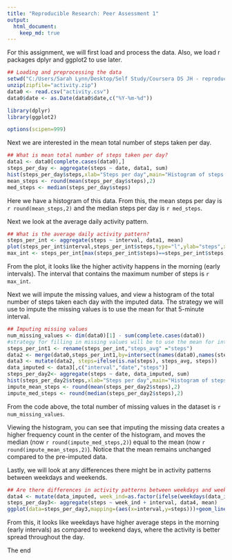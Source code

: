 ```yaml
---
title: "Reproducible Research: Peer Assessment 1"
output: 
  html_document:
    keep_md: true
---
```


For this assignment, we will first load and process the data. Also, we load r packages dplyr and ggplot2 to use later. 

```r
## Loading and preprocessing the data
setwd("C:/Users/Sarah Lynn/Desktop/Self Study/Coursera DS JH - reproducible research/Week 2 project")
unzip(zipfile="activity.zip")
data0 <- read.csv("activity.csv")
data0$date <- as.Date(data0$date,c("%Y-%m-%d"))
```
```r
library(dplyr)
library(ggplot2)
```
```r
options(scipen=999)
```


   


Next we are interested in the mean total number of steps taken per day. 

```r
## What is mean total number of steps taken per day?
data1 <- data0[complete.cases(data0),]
steps_per_day <- aggregate(steps ~ date, data1, sum)
hist(steps_per_day$steps,xlab="Steps per day",main="Histogram of steps per day")
mean_steps <- round(mean(steps_per_day$steps),2)
med_steps <- median(steps_per_day$steps)
```
Here we have a histogram of this data. From this, the mean steps per day is `r round(mean_steps,2)` and the median steps per day is `r med_steps`.


   



Next we look at the average daily activity pattern.
```r
## What is the average daily activity pattern?
steps_per_int <- aggregate(steps ~ interval, data1, mean)
plot(steps_per_int$interval,steps_per_int$steps,type="l",ylab="steps",xlab="interval",main="Time series of average daily steps")
max_int <- steps_per_int[max(steps_per_int$steps)==steps_per_int$steps,1]
```

From the plot, it looks like the higher activity happens in the morning (early intervals). The interval that contains the maximum number of steps is `r max_int`.



   


Next we will impute the missing values, and view a histogram of the total number of steps taken each day with the imputed data. The strategy we will use to impute the missing values is to use the mean for that 5-minute interval. 


```r
## Imputing missing values
num_missing_values <- dim(data0)[1] - sum(complete.cases(data0))
#strategy for filling in missing values will be to use the mean for interval
steps_per_int1 <- rename(steps_per_int,"steps_avg" ="steps")
data2 <- merge(data0,steps_per_int1,by=intersect(names(data0),names(steps_per_int1)))
data3 <- mutate(data2, steps=ifelse(is.na(steps), steps_avg, steps))
data_imputed <- data3[,c("interval","date","steps")]
steps_per_day2<- aggregate(steps ~ date, data_imputed, sum)
hist(steps_per_day2$steps,xlab="Steps per day",main="Histogram of steps per day, imputed data")
impute_mean_steps <- round(mean(steps_per_day2$steps),2)
impute_med_steps <- round(median(steps_per_day2$steps),2)
```

From the code above, the total number of missing values in the dataset is `r num_missing_values`. 

Viewing the histogram, you can see that imputing the missing data creates a higher frequency count in the center of the histogram, and moves the median (now `r round(impute_med_steps,2)`) equal to the mean (now `r round(impute_mean_steps,2)`). Notice that the mean remains unchanged compared to the pre-imputed data.




   
Lastly, we will look at any differences there might be in activity patterns between weekdays and weekends.

```r
## Are there differences in activity patterns between weekdays and weekends?
data4 <- mutate(data_imputed, week_ind=as.factor(ifelse(weekdays(data_imputed$date) %in% c("Saturday","Sunday"),"Weekend","Weekday")))
steps_per_day3<- aggregate(steps ~ week_ind + interval, data4, mean)
ggplot(data=steps_per_day3,mapping=(aes(x=interval,y=steps)))+geom_line()+facet_grid(rows=vars(week_ind))+ggtitle("Time series of average daily steps, by weekend vs weekday")
```

From this, it looks like weekdays have higher average steps in the morning (early intervals) as compared to weekend days, where the activity is better spread throughout the day.

The end